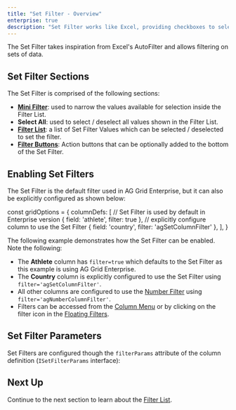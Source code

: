 ```yaml
---
title: "Set Filter - Overview"
enterprise: true
description: "Set Filter works like Excel, providing checkboxes to select values from a set."
---
```


The Set Filter takes inspiration from Excel's AutoFilter and allows filtering on sets of data.

<image-caption src="filter-set/resources/set-filter.png" alt="Set Filter" width="28rem" centered="true"></image-caption>

## Set Filter Sections

The Set Filter is comprised of the following sections:

- **[Mini Filter](/filter-set-mini-filter/)**: used to narrow the values available for selection inside the Filter List.
- **Select All**: used to select / deselect all values shown in the Filter List.
- **[Filter List](/filter-set-filter-list/)**: a list of Set Filter Values which can be selected / deselected to set the filter.
- **[Filter Buttons](/filter-applying/#apply-clear-reset-and-cancel-buttons)**: Action buttons that can be optionally added to the bottom of the Set Filter.

## Enabling Set Filters

The Set Filter is the default filter used in AG Grid Enterprise, but it can also be explicitly configured as shown below:

<snippet>
const gridOptions = {
    columnDefs: [
        // Set Filter is used by default in Enterprise version
        { field: 'athlete', filter: true },
        // explicitly configure column to use the Set Filter
        { field: 'country', filter: 'agSetColumnFilter' },
    ],
}
</snippet>

The following example demonstrates how the Set Filter can be enabled. Note the following:

- The **Athlete** column has `filter=true` which defaults to the Set Filter as this example is using AG Grid Enterprise.
- The **Country** column is explicitly configured to use the Set Filter using `filter='agSetColumnFilter'`.
- All other columns are configured to use the [Number Filter](/filter-number/) using `filter='agNumberColumnFilter'`.
- Filters can be accessed from the [Column Menu](/column-menu/) or by clicking on the filter icon in the [Floating Filters](/floating-filters/).

<GridExampleRunner title='Enabling Set Filters' name='enabling-set-filters' type='generated' options='{ "enterprise": true, "exampleHeight": 565, "modules": ["clientside", "setfilter", "menu", "columnpanel"] }'></GridExampleRunner>

## Set Filter Parameters

Set Filters are configured though the `filterParams` attribute of the column definition (`ISetFilterParams` interface):

<interface-documentation interfaceName='ISetFilterParams' overrideSrc='filter-set/resources/set-filter-params.json' config='{"description":"", "sortAlphabetically":"true"}'></interface-documentation>

## Next Up

Continue to the next section to learn about the [Filter List](/filter-set-filter-list/).
